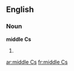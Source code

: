 ==English==

===Noun===
'''middle Cs'''

#{{plural of|[[middle C]]}}

[[ar:middle Cs]]
[[fr:middle Cs]]